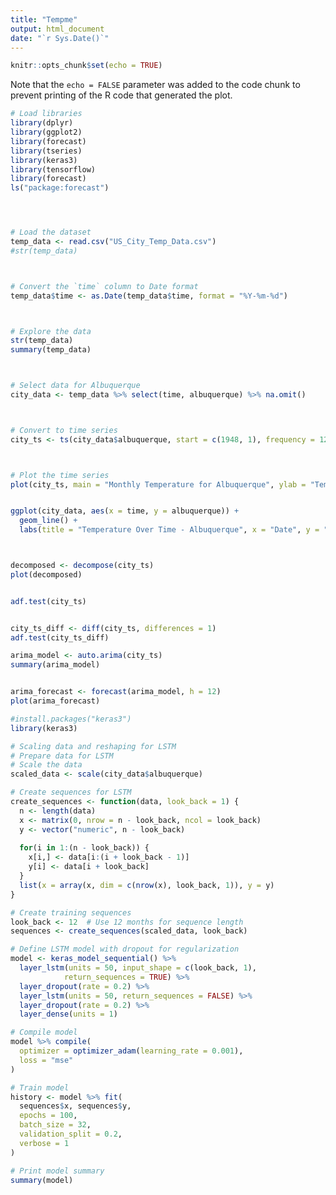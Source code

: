 ```yaml
---
title: "Tempme"
output: html_document
date: "`r Sys.Date()`"
---
```


```r
knitr::opts_chunk$set(echo = TRUE)
```


Note that the `echo = FALSE` parameter was added to the code chunk to prevent printing of the R code that generated the plot.


```r
# Load libraries
library(dplyr)
library(ggplot2)
library(forecast)
library(tseries)
library(keras3)
library(tensorflow)
library(forecast)
ls("package:forecast")




# Load the dataset
temp_data <- read.csv("US_City_Temp_Data.csv")
#str(temp_data)



# Convert the `time` column to Date format
temp_data$time <- as.Date(temp_data$time, format = "%Y-%m-%d")



# Explore the data
str(temp_data)
summary(temp_data)



# Select data for Albuquerque
city_data <- temp_data %>% select(time, albuquerque) %>% na.omit()



# Convert to time series
city_ts <- ts(city_data$albuquerque, start = c(1948, 1), frequency = 12)



# Plot the time series
plot(city_ts, main = "Monthly Temperature for Albuquerque", ylab = "Temperature (°C)", xlab = "Time")


ggplot(city_data, aes(x = time, y = albuquerque)) +
  geom_line() +
  labs(title = "Temperature Over Time - Albuquerque", x = "Date", y = "Temperature (°C)")



decomposed <- decompose(city_ts)
plot(decomposed)


adf.test(city_ts)


city_ts_diff <- diff(city_ts, differences = 1)
adf.test(city_ts_diff)
```

```r
arima_model <- auto.arima(city_ts)
summary(arima_model)


arima_forecast <- forecast(arima_model, h = 12)
plot(arima_forecast)
```



```r
#install.packages("keras3")
library(keras3)

# Scaling data and reshaping for LSTM
# Prepare data for LSTM
# Scale the data
scaled_data <- scale(city_data$albuquerque)

# Create sequences for LSTM
create_sequences <- function(data, look_back = 1) {
  n <- length(data)
  x <- matrix(0, nrow = n - look_back, ncol = look_back)
  y <- vector("numeric", n - look_back)
  
  for(i in 1:(n - look_back)) {
    x[i,] <- data[i:(i + look_back - 1)]
    y[i] <- data[i + look_back]
  }
  list(x = array(x, dim = c(nrow(x), look_back, 1)), y = y)
}

# Create training sequences
look_back <- 12  # Use 12 months for sequence length
sequences <- create_sequences(scaled_data, look_back)

# Define LSTM model with dropout for regularization
model <- keras_model_sequential() %>%
  layer_lstm(units = 50, input_shape = c(look_back, 1), 
            return_sequences = TRUE) %>%
  layer_dropout(rate = 0.2) %>%
  layer_lstm(units = 50, return_sequences = FALSE) %>%
  layer_dropout(rate = 0.2) %>%
  layer_dense(units = 1)

# Compile model
model %>% compile(
  optimizer = optimizer_adam(learning_rate = 0.001),
  loss = "mse"
)

# Train model
history <- model %>% fit(
  sequences$x, sequences$y,
  epochs = 100,
  batch_size = 32,
  validation_split = 0.2,
  verbose = 1
)

# Print model summary
summary(model)



```


